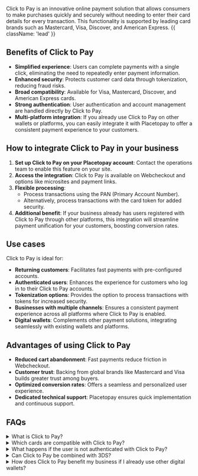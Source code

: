 

<PageTitle title='Click to Pay' imageSrc={click_to_pay}/>

Click to Pay is an innovative online payment solution that allows consumers to make purchases quickly and securely without needing to enter their card details for every transaction. This functionality is supported by leading card brands such as Mastercard, Visa, Discover, and American Express. {{ className: 'lead' }}

## Benefits of Click to Pay

- **Simplified experience**: Users can complete payments with a single click, eliminating the need to repeatedly enter payment information.
- **Enhanced security**: Protects customer card data through tokenization, reducing fraud risks.
- **Broad compatibility**: Available for Visa, Mastercard, Discover, and American Express cards.
- **Strong authentication**: User authentication and account management are handled directly by Click to Pay.
- **Multi-platform integration**: If you already use Click to Pay on other wallets or platforms, you can easily integrate it with Placetopay to offer a consistent payment experience to your customers.

## How to integrate Click to Pay in your business

1. **Set up Click to Pay on your Placetopay account**: Contact the operations team to enable this feature on your site.
2. **Access the integration**: Click to Pay is available on Webcheckout and options like microsites and payment links.
3. **Flexible processing**:
   - Process transactions using the PAN (Primary Account Number).
   - Alternatively, process transactions with the card token for added security.
4. **Additional benefit**: If your business already has users registered with Click to Pay through other platforms, this integration will streamline payment unification for your customers, boosting conversion rates.

## Use cases

Click to Pay is ideal for:
- **Returning customers**: Facilitates fast payments with pre-configured accounts.
- **Authenticated users**: Enhances the experience for customers who log in to their Click to Pay accounts.
- **Tokenization options**: Provides the option to process transactions with tokens for increased security.
- **Businesses with multiple channels**: Ensures a consistent payment experience across all platforms where Click to Pay is enabled.
- **Digital wallets**: Complements other payment solutions, integrating seamlessly with existing wallets and platforms.

## Advantages of using Click to Pay

- **Reduced cart abandonment**: Fast payments reduce friction in Webcheckout.
- **Customer trust**: Backing from global brands like Mastercard and Visa builds greater trust among buyers.
- **Optimized conversion rates**: Offers a seamless and personalized user experience.
- **Dedicated technical support**: Placetopay ensures quick implementation and continuous support.

## FAQs

<details>
<summary>What is Click to Pay?</summary>
<p>Click to Pay is an online payment solution that allows users to store their card information for fast and secure purchases without manually entering it for each transaction.</p>
</details>

<details>
<summary>Which cards are compatible with Click to Pay?</summary>
<p>Click to Pay is compatible with Mastercard, Visa, Discover, and American Express cards.</p>
</details>

<details>
<summary>What happens if the user is not authenticated with Click to Pay?</summary>
<p>In this case, the transaction will be processed using the full card number (FPAN).</p>
</details>

<details>
<summary>Can Click to Pay be combined with 3DS?</summary>
<p>Yes, Click to Pay can be combined with 3D Secure to enhance transaction authentication, using either the PAN or the card token.</p>
</details>

<details>
<summary>How does Click to Pay benefit my business if I already use other digital wallets?</summary>
<p>Click to Pay complements your existing payment solutions by offering a globally recognized, secure option. Additionally, its integration with Placetopay simplifies payment unification, improving customer experience and boosting conversion rates.</p>
</details>
